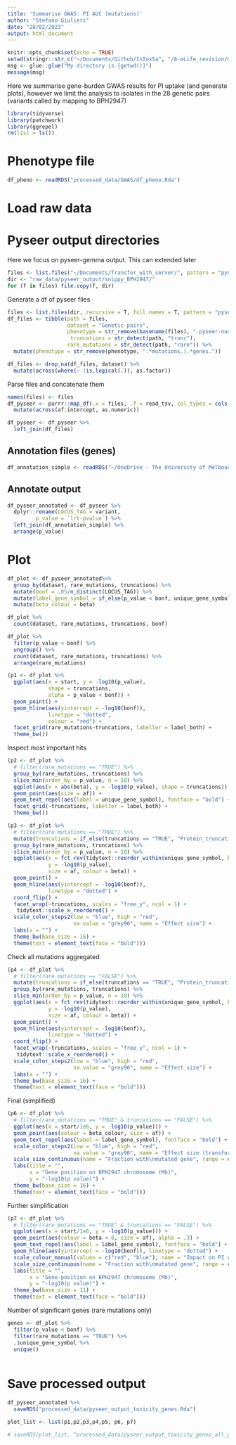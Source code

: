 ```yaml
---
title: 'Summarise GWAS: PI AUC (mutations)'
author: "Stefano Giulieri"
date: "28/02/2023"
output: html_document
---
```


```r
knitr::opts_chunk$set(echo = TRUE)
setwd(stringr::str_c("~/Documents/Github/InToxSa", "/8-eLife_revision/Genetic_pairs"))
msg <- glue::glue("My directory is {getwd()}")
message(msg)
```

Here we summarise gene-burden GWAS results for PI uptake (and generate plots), however we limit the analysis to isolates in the 28 genetic pairs (variants called by mapping to BPH2947)

```r
library(tidyverse)
library(patchwork)
library(ggrepel)
rm(list = ls())
```

# Phenotype file

```r
df_pheno <- readRDS("processed_data/GWAS/df_pheno.Rda")
```

# Load raw data

# Pyseer output directories

Here we focus on pyseer-gemma output. This can extended later

```r
files <- list.files("~/Documents/Transfer_with_server/", pattern = "pyseer-nodist", full.names = T)
dir <- "raw_data/pyseer_output/snippy_BPH2947/"
for (f in files) file.copy(f, dir)
```

Generate a df of pyseer files

```r
files <- list.files(dir, recursive = T, full.names = T, pattern = "pyseer-nodist")
df_files <- tibble(path = files,
                   dataset = "Genetic pairs",
                   phenotype = str_remove(basename(files), ".pyseer-nodist.tab"),
                    truncations = str_detect(path, "trunc"),
                   rare_mutations = str_detect(path, "rare")) %>%
  mutate(phenotype = str_remove(phenotype, ".*mutations.|.*genes."))

df_files <- drop_na(df_files, dataset) %>%
  mutate(across(where(~ !is.logical(.)), as.factor)) 
```

Parse files and concatenate them

```r
names(files) <- files
df_pyseer <- purrr::map_df(.x = files, .f = read_tsv, col_types = cols(.default = "c"), .id = "path") %>%
  mutate(across(af:intercept, as.numeric))

df_pyseer <- df_pyseer %>%
  left_join(df_files)
```

## Annotation files (genes)

```r
df_annotation_simple <- readRDS("~/OneDrive - The University of Melbourne/R/SAUREUS-GENERAL/ref_genomes/processed_data/BPH2947/df_blastp_BPH2947_neb_curated.Rda")
```

## Annotate output

```r
df_pyseer_annotated <- df_pyseer %>%
  dplyr::rename(LOCUS_TAG = variant,
         p_value = `lrt-pvalue`) %>%
  left_join(df_annotation_simple) %>%
  arrange(p_value)
```

# Plot 

```r
df_plot <- df_pyseer_annotated%>%
  group_by(dataset, rare_mutations, truncations) %>%
  mutate(bonf = .05/n_distinct(LOCUS_TAG)) %>%
  mutate(label_gene_symbol = if_else(p_value < bonf, unique_gene_symbol, NA_character_)) %>%
  mutate(beta_colour = beta) 

df_plot %>%
  count(dataset, rare_mutations, truncations, bonf)

df_plot %>%
  filter(p_value < bonf) %>%
  ungroup() %>%
  count(dataset, rare_mutations, truncations) %>%
  arrange(rare_mutations)

(p1 <- df_plot %>%
  ggplot(aes(x = start, y = -log10(p_value),
             shape = truncations,
             alpha = p_value < bonf)) +
  geom_point() +
  geom_hline(aes(yintercept = -log10(bonf)),
             linetype = "dotted",
             colour = "red") +
  facet_grid(rare_mutations~truncations, labeller = label_both) +
  theme_bw())
```

Inspect most important hits

```r
(p2 <- df_plot %>%
  # filter(rare_mutations == "TRUE") %>%
  group_by(rare_mutations, truncations) %>%
  slice_min(order_by = p_value, n = 10) %>%
  ggplot(aes(x = abs(beta), y = -log10(p_value), shape = truncations)) +
  geom_point(aes(size = af)) +
  geom_text_repel(aes(label = unique_gene_symbol), fontface = "bold") +
  facet_grid(~truncations, labeller = label_both) +
  theme_bw())

(p3 <- df_plot %>%
  # filter(rare_mutations == "TRUE") %>%
  mutate(truncations = if_else(truncations == "TRUE", "Protein_truncating", "All protein-modifying")) %>%
  group_by(rare_mutations, truncations) %>%
  slice_min(order_by = p_value, n = 10) %>%
  ggplot(aes(x = fct_rev(tidytext::reorder_within(unique_gene_symbol, by = p_value, within = rare_mutations)), 
             y = -log10(p_value),
             size = af, colour = beta)) +
  geom_point() +
  geom_hline(aes(yintercept = -log10(bonf)),
             linetype = "dotted") +
  coord_flip() +
  facet_wrap(~truncations, scales = "free_y", ncol = 1) +
   tidytext::scale_x_reordered() +
  scale_color_steps2(low = "blue", high = "red",
                     na.value = "grey90", name = "Effect size") +
  labs(x = "") +
  theme_bw(base_size = 16) +
  theme(text = element_text(face = "bold")))


```

Check all mutations aggregated

```r
(p4 <- df_plot %>%
  # filter(rare_mutations == "FALSE") %>%
  mutate(truncations = if_else(truncations == "TRUE", "Protein_truncating", "All protein-modifying")) %>%
  group_by(rare_mutations, truncations) %>%
  slice_min(order_by = p_value, n = 10) %>%
  ggplot(aes(x = fct_rev(tidytext::reorder_within(unique_gene_symbol, by = p_value, within = truncations)), 
             y = -log10(p_value),
             size = af, colour = beta)) +
  geom_point() +
  geom_hline(aes(yintercept = -log10(bonf)),
             linetype = "dotted") +
  coord_flip() +
  facet_wrap(~truncations, scales = "free_y", ncol = 1) +
   tidytext::scale_x_reordered() +
  scale_color_steps2(low = "blue", high = "red",
                     na.value = "grey90", name = "Effect size") +
  labs(x = "") +
  theme_bw(base_size = 16) +
  theme(text = element_text(face = "bold")))
```

Final (simplified)

```r
(p6 <- df_plot %>%
  # filter(rare_mutations == "TRUE" & truncations == "FALSE") %>%
  ggplot(aes(x = start/1e6, y = -log10(p_value))) +
  geom_point(aes(colour = beta_colour, size = af)) +
  geom_text_repel(aes(label = label_gene_symbol), fontface = "bold") +
  scale_color_steps2(low = "blue", high = "red",
                     na.value = "grey90", name = "Effect size (transformed)") +
  scale_size_continuous(name = "Fraction with\nmutated gene", range = c(3,10)) +
  labs(title = "",
       x = "Gene position on BPH2947 chromosome (Mb)",
       y = "-log10(p value)") +
  theme_bw(base_size = 16) +
  theme(text = element_text(face = "bold")))
```

Further simplification

```r
(p7 <- df_plot %>%
  # filter(rare_mutations == "TRUE" & truncations == "FALSE") %>%
  ggplot(aes(x = start/1e6, y = -log10(p_value))) +
  geom_point(aes(colour = beta < 0, size = af), alpha = .3) +
  geom_text_repel(aes(label = label_gene_symbol), fontface = "bold") +
  geom_hline(aes(yintercept = -log10(bonf)), linetype = "dotted") +
  scale_colour_manual(values = c("red", "blue"), name = "Impact on PI uptake", labels = c("Increase", "Decrease")) +
  scale_size_continuous(name = "Fraction with\nmutated gene", range = c(1,10), breaks = c(.1,.2)) +
  labs(title = "",
       x = "Gene position on BPH2947 chromosome (Mb)",
       y = "-log10(p value)") +
  theme_bw(base_size = 11) +
  theme(text = element_text(face = "bold")))

```

Number of significant genes (rare mutations only)

```r
genes <- df_plot %>%
  filter(p_value < bonf) %>%
  filter(rare_mutations == "TRUE") %>%
  .$unique_gene_symbol %>%
  unique()
 
```

# Save processed output

```r
df_pyseer_annotated %>%
  saveRDS("processed_data/pyseer_output_toxicity_genes.Rda")

plot_list <- list(p1,p2,p3,p4,p5, p6, p7)

# saveRDS(plot_list, "processed_data/pyseer_output_toxicity_genes_all_plots.Rda")
```
